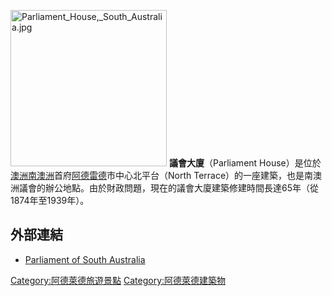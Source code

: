 [[File:Parliament_House,_South_Australia.jpg|250px]]
'''議會大廈'''（Parliament House）是位於[[澳洲|澳洲]][[南澳洲|南澳洲]]首府[[阿德雷德|阿德雷德]]市中心北平台（North Terrace）的一座建築，也是南澳洲議會的辦公地點。由於財政問題，現在的議會大廈建築修建時間長達65年（從1874年至1939年）。
==外部連結==
{{Commons category|Parliament House, Adelaide}}
*[https://www.parliament.sa.gov.au/Pages/Welcome.aspx Parliament of South Australia] {{Wayback|url=https://www.parliament.sa.gov.au/Pages/Welcome.aspx |date=20190922000147 }}
{{coord|display=title|-34.921096|138.598554|type:landmark_region:AU}}

{{澳大利亚议会建筑}}
[[Category:阿德萊德旅遊景點|Category:阿德萊德旅遊景點]]
[[Category:阿德萊德建築物|Category:阿德萊德建築物]]